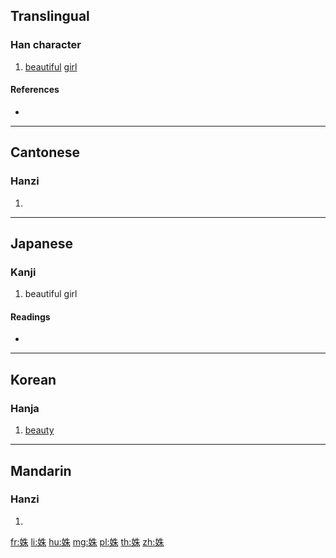 ==Translingual==

===Han character===
{{Han char|rn=38|rad=女|as=06|sn=9|four=45490|canj=VHJD|ids=⿰女朱}}

# [[beautiful]] [[girl]]

====References====
* {{Han ref|kx=0259.210|dkj=06206|dj=0525.220|hdz=21044.110|uh=59DD|ud=23005|bh=CE67|bd=52839}}

----

==Cantonese==

===Hanzi===
{{yue-hanzi|jyut=[[syu1]], [[zyu1]]|y=syu1, jyu1}}

# {{defn|lang=yue|sort=女06}}

----

==Japanese==

===Kanji===
{{ja-kanji|grade=|rs=女06}}

# beautiful girl

====Readings====
* {{ja-readings|on=[[す]] (su), [[しゅ]] (shu)|kun=[[うつくしい]] (utsukushii)}}

----

==Korean==

===Hanja===
{{ko-hanja|hangeul=주|rv=ju|mr=chu}}

# [[beauty]]

----

==Mandarin==

===Hanzi===
{{cmn-hanzi|pin=[[shū]] ([[shu1]])|wg=shu<sup>1</sup>}}

# {{defn|lang=cmn|sort=女06}}

[[fr:姝]]
[[li:姝]]
[[hu:姝]]
[[mg:姝]]
[[pl:姝]]
[[th:姝]]
[[zh:姝]]